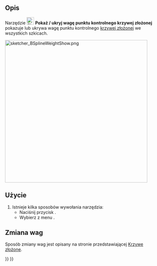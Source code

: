 <languages/>

{{Docnav/pl
|[[Sketcher_BSplineKnotMultiplicity/pl|Pokaż / ukryj wyświetlanie węzłów krzywej złożonej]]
|[[Sketcher_RestoreInternalAlignmentGeometry/pl|Pokaż / ukryj geometrię wewnętrzną]]
|[[Sketcher_Workbench/pl|środowisko pracy Szkicownik]]
|IconL=Sketcher_BSplineKnotMultiplicity.svg
|IconR=Sketcher_RestoreInternalAlignmentGeometry.svg
|IconC=Workbench_Sketcher.svg
}}

{{GuiCommand/pl
|Name=Sketcher BSplinePoleWeight
|Name/pl=Szkicownik: Pokaż / ukryj wagę punktu kontrolnego krzywej złożonej
|MenuLocation=Szkic → Wygląd w szkicowniku → Pokaż / ukryj wagę punktu kontrolnego krzywej złożonej
|Workbenches=[[Sketcher_Workbench/pl|Szkicownik]]
|Version=0.17
|SeeAlso=[[Sketcher_CreateBSpline/pl|Komponent utwórz krzywą złożoną]]
}}

<span id="Description"></span>
==Opis==

Narzędzie [[Image:Sketcher_BSplinePoleWeight.svg|24px]] '''Pokaż / ukryj wagę punktu kontrolnego krzywej złożonej''' pokazuje lub ukrywa wagę punktu kontrolnego [[B-Splines/pl|krzywej złożonej]] we wszystkich szkicach.

[[File:sketcher_BSplineWeightShow.png|468px]] 
{{Caption|Liczby ''(zielone, w nawiasach kwadratowych)'' odnoszą się do wag punktów kontrolnych.}}

<span id="Usage"></span>
==Użycie==

# Istnieje kilka sposobów wywołania narzędzia:
#* Naciśnij przycisk {{Button|[[Image:Sketcher_BSplinePoleWeight.svg|16px]] '''Pokaż / ukryj wagę punktu kontrolnego krzywej złożonej'''}}.
#* Wybierz z menu {{MenuCommand|Szkic → Widok szkicu → Pokaż / ukryj warstwę informacyjną krzywej złożonej → [[Image:Sketcher_BSplinePoleWeight.svg|16px]] Pokaż / ukryj wagę punktu kontrolnego krzywej złożonej}}.

<span id="Changing_weights"></span>
==Zmiana wag==

Sposób zmiany wag jest opisany na stronie przedstawiającej [[B-Splines/pl#Zmiana_wagi|Krzywe złożone]].


{{Docnav/pl
|[[Sketcher_BSplineKnotMultiplicity/pl|Pokaż / ukryj wyświetlanie węzłów krzywej złożonej]]
|[[Sketcher_RestoreInternalAlignmentGeometry/pl|Pokaż / ukryj geometrię wewnętrzną]]
|[[Sketcher_Workbench/pl|środowisko pracy Szkicownik]]
|IconL=Sketcher_BSplineKnotMultiplicity.svg
|IconR=Sketcher_RestoreInternalAlignmentGeometry.svg
|IconC=Workbench_Sketcher.svg
}}

{{Sketcher_Tools_navi{{#translation:}}}}
{{Userdocnavi{{#translation:}}}}